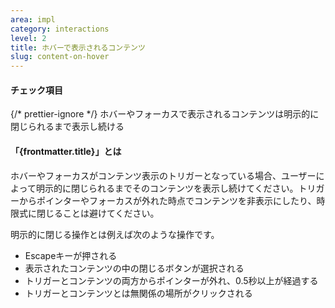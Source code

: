 ```yaml
---
area: impl
category: interactions
level: 2
title: ホバーで表示されるコンテンツ
slug: content-on-hover
---
```



#### チェック項目

<Checkpoint>
  {/* prettier-ignore */}
  <span slot="title">ホバーやフォーカスで表示されるコンテンツは明示的に閉じられるまで表示し続ける</span>
</Checkpoint>

#### 「{frontmatter.title}」とは

<Level level={frontmatter.level} />

ホバーやフォーカスがコンテンツ表示のトリガーとなっている場合、ユーザーによって明示的に閉じられるまでそのコンテンツを表示し続けてください。トリガーからポインターやフォーカスが外れた時点でコンテンツを非表示にしたり、時限式に閉じることは避けてください。

明示的に閉じる操作とは例えば次のような操作です。

- Escapeキーが押される
- 表示されたコンテンツの中の閉じるボタンが選択される
- トリガーとコンテンツの両方からポインターが外れ、0.5秒以上が経過する
- トリガーとコンテンツとは無関係の場所がクリックされる
